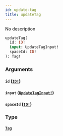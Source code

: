 ```yaml
---
id: update-tag
title: updateTag
---
```


No description

```graphql
updateTag(
  id: ID!
  input: UpdateTagInput!
  spaceId: ID!
): Tag!

```

### Arguments

#### `id` ([`ID!`](/docs/graphql/scalars/id))

#### `input` ([`UpdateTagInput!`](/docs/graphql/inputs/update-tag-input))

#### `spaceId` ([`ID!`](/docs/graphql/scalars/id))

### Type

#### [`Tag`](/docs/graphql/objects/tag)

